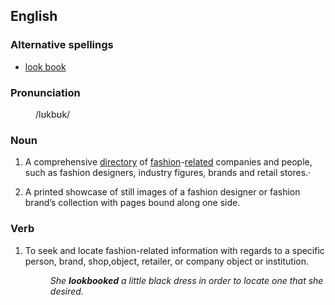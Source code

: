 ==English==

===Alternative spellings===
*[[look book]]

===Pronunciation===
:  /lʊkbʊk/ 

===Noun===
{{en-noun}}

# {{fashion|colloquial}} A comprehensive [[directory]] of [[fashion]]-[[related]] companies and people, such as fashion designers, industry figures, brands and retail stores.·
# {{fashion|colloquial}} A printed showcase of still images of a fashion designer or fashion brand’s collection with pages bound along one side.

===Verb===
{{en-verb}}

# {{fashion|colloquial}} To seek and locate fashion-related information with regards to a specific person, brand, shop,object, retailer, or company object or institution.
#:''She '''lookbooked''' a little black dress in order to locate one  that she desired.''